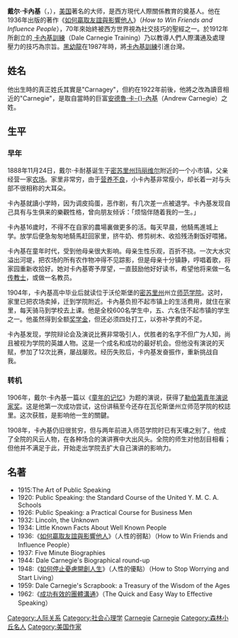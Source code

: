 {{NoteTA
|T=zh-hans:戴尔·卡耐基; zh-hant:戴爾·卡內基;
|1=zh-hans:卡耐基; zh-hant:卡內基;
}}
{{Infobox writer <!-- for more information see [[:Template:Infobox_writer/doc|:Template:Infobox writer/doc]] -->
| name = 戴尔·布雷肯里奇·卡內基
| image = 
| imagesize =
| caption =
| birth_date = {{birth date|1888|11|24}}
| birth_place = {{USA}}[[密苏里州|密苏里州]]玛丽维尔
| death_date = {{death date and age|1955|11|1|1888|11|24}}
| death_place = {{USA}}[[纽约市|纽约市]][[皇后区|皇后区]]汇豪山
| occupation = 作家，演说家
| spouse = Lolita Baucaire (1927–1937)<br />Dorothy Price Vanderpool (1944–1955)
| children = Donna Dale Carnegie
| genre =
| notableworks = [[卡內基溝通與人際關係|如何贏取友誼與影響他人]]
| movement =
| influences =
| influenced =
| signature = Dale Carnegie signature.svg
}}

'''戴尔·卡內基'''（'''{{lang-en|Dale Carnegie}}'''，{{bd|1888年|11月24日|1955年|11月1日|catIdx=C}}），[[美国|美国]]著名的大师，是西方現代人際關係教育的奠基人。他在1936年出版的著作《[[卡內基溝通與人際關係|如何贏取友誼與影響他人]]》（''How to Win Friends and Influence People''），70年來始終被西方世界視為社交技巧的聖經之一。於1912年所創立的[[戴爾·卡內基|
卡內基訓練]]（Dale Carnegie Training）乃以教導人們人際溝通及處理壓力的技巧為宗旨。[[黑幼龍|黑幼龍]]在1987年時，將[[戴爾·卡內基|卡內基訓練]]引進台灣。

== 姓名 ==
他出生時的真正姓氏其實是"Carnagey"，但約在1922年前後，他將之改為讀音相近的"Carnegie"，是取自當時的巨富[[安德鲁·卡内基|安德魯·卡-{}-內基]]（Andrew Carnegie）之姓。

== 生平 ==
=== 早年 ===
1888年11月24日，戴尔·卡耐基诞生于[[密苏里州|密苏里州]][[玛丽维尔|玛丽维尔]]附近的一个小市镇，父亲经营一家[[农场|农场]]。家里非常穷，由于[[营养不良|营养不良]]，小卡內基非常瘦小，却长着一对与头部不很相称的大耳朵。

卡內基就讀小学時，因为调皮捣蛋，恶作剧，有几次差一点被退学。卡內基发现自己具有与生俱来的樂觀性格，曾向朋友倾诉：「烦恼伴随着我的一生。」 

卡內基16歲时，不得不在自家的農場裏做更多的活。每天早晨，他騎馬進城上学。放学后便急匆匆地騎馬赶回家里，挤牛奶、修剪树木、收拾残汤剩饭好喂猪。

卡內基在童年时代，受到他母亲很大影响。母亲生性乐观，百折不挠。一次大水灾溢出河堤，把农场的所有农作物冲得不见踪影，但是母亲十分镇静，哼唱着歌，将家园重新收拾好。她对卡內基寄予厚望，一直鼓励他好好读书，希望他将来做一名[[传教士|传教士]]，或做一名教员。 

1904年，卡內基高中毕业后就读位于沃伦斯堡的[[密苏里州|密苏里州]]州立[[師範院校|师范学院]]。这时，家里已把农场卖掉，迁到学院附近。卡內基负担不起市镇上的生活费用，就住在家里，每天骑马到学校去上课。他是全校600名学生中，五、六名住不起市镇的学生之一。他虽然得到全额[[奖学金|奖学金]]，但还必须四处打工，以弥补学费的不足。

卡內基发现，学院辩论会及演说比赛非常吸引人，优胜者的名字不但广为人知，尚且被视为学院的英雄人物。这是一个成名和成功的最好机会。但他没有演说的天赋，参加了12次比赛，屡战屡败。经历失败后，卡内基发奋振作，重新挑战自我。

=== 转机 ===
1906年，戴尔·卡內基一篇以《[[童年的记忆|童年的记忆]]》为题的演说，获得了[[勒伯第青年演说家奖|勒伯第青年演说家奖]]。这是他第一次成功尝试，这份讲稿至今还存在瓦伦斯堡州立师范学院的校誌里。这次获胜，是影响他一生的關鍵。

1908年，卡內基仍旧很贫穷，但与两年前进入师范学院时已有天壤之别了。他成了全院的风云人物，在各种场合的演讲赛中大出风头。全院的师生对他刮目相看；但他并不满足于此，开始走出学院去扩大自己演讲的影响力。

== 名著 ==
* 1915:The Art of Public Speaking
* 1920: Public Speaking: the Standard Course of the United Y. M. C. A. Schools
* 1926: Public Speaking: a Practical Course for Business Men
* 1932: Lincoln, the Unknown
* 1934: Little Known Facts About Well Known People
* 1936:《[[卡內基溝通與人際關係|如何贏取友誼與影響他人]]》（人性的弱點）（How to Win Friends and Influence People）
* 1937: Five Minute Biographies
* 1944: Dale Carnegie's Biographical round-up
* 1948:《[[如何停止憂慮開創人生|如何停止憂慮開創人生]]》（人性的優點）（How to Stop Worrying and Start Living）
* 1959: Dale Carnegie's Scrapbook: a Treasury of the Wisdom of the Ages
* 1962:《[[成功有效的團體溝通|成功有效的團體溝通]]》（The Quick and Easy Way to Effective Speaking）

{{Authority control}}
{{DEFAULTSORT:Carnegie, Dale}}

[[Category:人际关系|Category:人际关系]]
[[Category:社会心理学|Category:社会心理学]]
[[Category:美国教育家|Carnegie]]
[[Category:美国心理学家|Carnegie]]
[[Category:森林小丘名人|Category:森林小丘名人]]
[[Category:美国作家|Category:美国作家]]